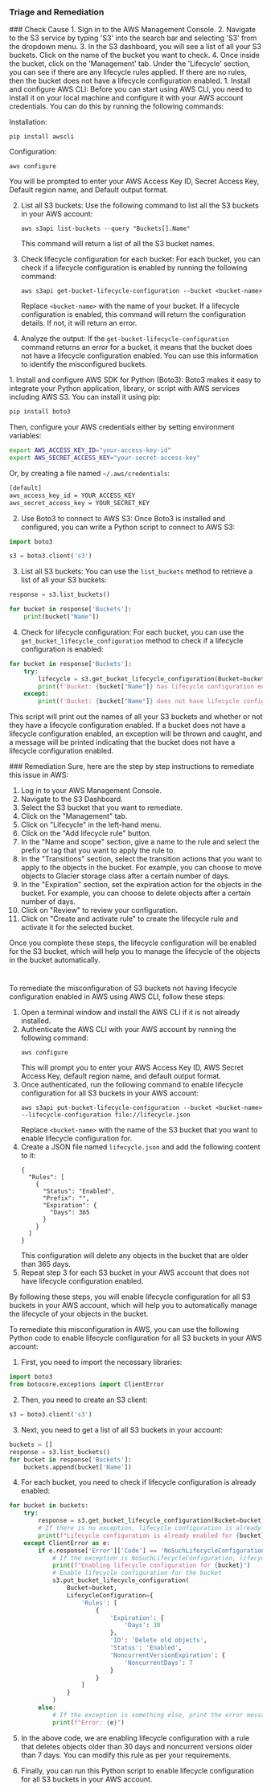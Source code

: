 
### Triage and Remediation
<Tabs>

<Tab title='Cause'>
### Check Cause
<AccordionGroup>
<Accordion title='Using Console' defaultOpen='true'>
1. Sign in to the AWS Management Console.
2. Navigate to the S3 service by typing 'S3' into the search bar and selecting 'S3' from the dropdown menu.
3. In the S3 dashboard, you will see a list of all your S3 buckets. Click on the name of the bucket you want to check.
4. Once inside the bucket, click on the 'Management' tab. Under the 'Lifecycle' section, you can see if there are any lifecycle rules applied. If there are no rules, then the bucket does not have a lifecycle configuration enabled.
</Accordion>

<Accordion title='Using CLI'>
1. Install and configure AWS CLI: Before you can start using AWS CLI, you need to install it on your local machine and configure it with your AWS account credentials. You can do this by running the following commands:

   Installation:
   ```
   pip install awscli
   ```
   Configuration:
   ```
   aws configure
   ```
   You will be prompted to enter your AWS Access Key ID, Secret Access Key, Default region name, and Default output format.

2. List all S3 buckets: Use the following command to list all the S3 buckets in your AWS account:

   ```
   aws s3api list-buckets --query "Buckets[].Name"
   ```
   This command will return a list of all the S3 bucket names.

3. Check lifecycle configuration for each bucket: For each bucket, you can check if a lifecycle configuration is enabled by running the following command:

   ```
   aws s3api get-bucket-lifecycle-configuration --bucket <bucket-name>
   ```
   Replace `<bucket-name>` with the name of your bucket. If a lifecycle configuration is enabled, this command will return the configuration details. If not, it will return an error.

4. Analyze the output: If the `get-bucket-lifecycle-configuration` command returns an error for a bucket, it means that the bucket does not have a lifecycle configuration enabled. You can use this information to identify the misconfigured buckets.
</Accordion>

<Accordion title='Using Python'>
1. Install and configure AWS SDK for Python (Boto3): Boto3 makes it easy to integrate your Python application, library, or script with AWS services including AWS S3. You can install it using pip:

```python
pip install boto3
```
Then, configure your AWS credentials either by setting environment variables:

```bash
export AWS_ACCESS_KEY_ID="your-access-key-id"
export AWS_SECRET_ACCESS_KEY="your-secret-access-key"
```
Or, by creating a file named `~/.aws/credentials`:

```bash
[default]
aws_access_key_id = YOUR_ACCESS_KEY
aws_secret_access_key = YOUR_SECRET_KEY
```

2. Use Boto3 to connect to AWS S3: Once Boto3 is installed and configured, you can write a Python script to connect to AWS S3:

```python
import boto3

s3 = boto3.client('s3')
```

3. List all S3 buckets: You can use the `list_buckets` method to retrieve a list of all your S3 buckets:

```python
response = s3.list_buckets()

for bucket in response['Buckets']:
    print(bucket["Name"])
```

4. Check for lifecycle configuration: For each bucket, you can use the `get_bucket_lifecycle_configuration` method to check if a lifecycle configuration is enabled:

```python
for bucket in response['Buckets']:
    try:
        lifecycle = s3.get_bucket_lifecycle_configuration(Bucket=bucket["Name"])
        print(f'Bucket: {bucket["Name"]} has lifecycle configuration enabled')
    except:
        print(f'Bucket: {bucket["Name"]} does not have lifecycle configuration enabled')
```
This script will print out the names of all your S3 buckets and whether or not they have a lifecycle configuration enabled. If a bucket does not have a lifecycle configuration enabled, an exception will be thrown and caught, and a message will be printed indicating that the bucket does not have a lifecycle configuration enabled.
</Accordion>

</AccordionGroup>
</Tab>
<Tab title='Remediation'>
### Remediation

<AccordionGroup>
<Accordion title='Using Console' defaultOpen='true'>
Sure, here are the step by step instructions to remediate this issue in AWS:

1. Log in to your AWS Management Console.
2. Navigate to the S3 Dashboard.
3. Select the S3 bucket that you want to remediate.
4. Click on the "Management" tab.
5. Click on "Lifecycle" in the left-hand menu.
6. Click on the "Add lifecycle rule" button.
7. In the "Name and scope" section, give a name to the rule and select the prefix or tag that you want to apply the rule to.
8. In the "Transitions" section, select the transition actions that you want to apply to the objects in the bucket. For example, you can choose to move objects to Glacier storage class after a certain number of days.
9. In the "Expiration" section, set the expiration action for the objects in the bucket. For example, you can choose to delete objects after a certain number of days.
10. Click on "Review" to review your configuration.
11. Click on "Create and activate rule" to create the lifecycle rule and activate it for the selected bucket.

Once you complete these steps, the lifecycle configuration will be enabled for the S3 bucket, which will help you to manage the lifecycle of the objects in the bucket automatically.

#
</Accordion>

<Accordion title='Using CLI'>
To remediate the misconfiguration of S3 buckets not having lifecycle configuration enabled in AWS using AWS CLI, follow these steps:

1. Open a terminal window and install the AWS CLI if it is not already installed.
2. Authenticate the AWS CLI with your AWS account by running the following command:
   ```
   aws configure
   ```
   This will prompt you to enter your AWS Access Key ID, AWS Secret Access Key, default region name, and default output format.
3. Once authenticated, run the following command to enable lifecycle configuration for all S3 buckets in your AWS account:
   ```
   aws s3api put-bucket-lifecycle-configuration --bucket <bucket-name> --lifecycle-configuration file://lifecycle.json
   ```
   Replace `<bucket-name>` with the name of the S3 bucket that you want to enable lifecycle configuration for.
4. Create a JSON file named `lifecycle.json` and add the following content to it:
   ```
   {
     "Rules": [
       {
         "Status": "Enabled",
         "Prefix": "",
         "Expiration": {
           "Days": 365
         }
       }
     ]
   }
   ```
   This configuration will delete any objects in the bucket that are older than 365 days.
5. Repeat step 3 for each S3 bucket in your AWS account that does not have lifecycle configuration enabled.

By following these steps, you will enable lifecycle configuration for all S3 buckets in your AWS account, which will help you to automatically manage the lifecycle of your objects in the bucket.
</Accordion>

<Accordion title='Using Python'>
To remediate this misconfiguration in AWS, you can use the following Python code to enable lifecycle configuration for all S3 buckets in your AWS account:

1. First, you need to import the necessary libraries:

```python
import boto3
from botocore.exceptions import ClientError
```

2. Then, you need to create an S3 client:

```python
s3 = boto3.client('s3')
```

3. Next, you need to get a list of all S3 buckets in your account:

```python
buckets = []
response = s3.list_buckets()
for bucket in response['Buckets']:
    buckets.append(bucket['Name'])
```

4. For each bucket, you need to check if lifecycle configuration is already enabled:

```python
for bucket in buckets:
    try:
        response = s3.get_bucket_lifecycle_configuration(Bucket=bucket)
        # If there is no exception, lifecycle configuration is already enabled
        print(f"Lifecycle configuration is already enabled for {bucket}")
    except ClientError as e:
        if e.response['Error']['Code'] == 'NoSuchLifecycleConfiguration':
            # If the exception is NoSuchLifecycleConfiguration, lifecycle configuration is not enabled
            print(f"Enabling lifecycle configuration for {bucket}")
            # Enable lifecycle configuration for the bucket
            s3.put_bucket_lifecycle_configuration(
                Bucket=bucket,
                LifecycleConfiguration={
                    'Rules': [
                        {
                            'Expiration': {
                                'Days': 30
                            },
                            'ID': 'Delete old objects',
                            'Status': 'Enabled',
                            'NoncurrentVersionExpiration': {
                                'NoncurrentDays': 7
                            }
                        }
                    ]
                }
            )
        else:
            # If the exception is something else, print the error message
            print(f"Error: {e}")
```

5. In the above code, we are enabling lifecycle configuration with a rule that deletes objects older than 30 days and noncurrent versions older than 7 days. You can modify this rule as per your requirements.

6. Finally, you can run this Python script to enable lifecycle configuration for all S3 buckets in your AWS account.
</Accordion>

</AccordionGroup>
</Tab>
</Tabs>
